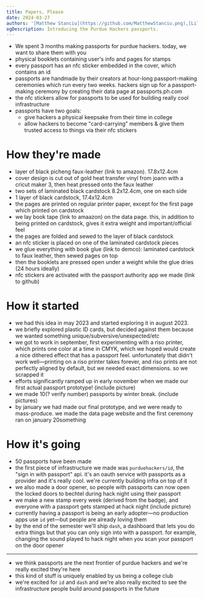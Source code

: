 ```yaml
---
title: Papers, Please
date: 2024-03-27
authors: '[Matthew Stanciu](https://github.com/MatthewStanciu.png),[Lilian Zhao](https://github.com/lilianzlettuce.png),[Jack Hogan](https://github.com/ImTheSquid.png),[Ayden Bridges](https://github.com/TheBlueTophat.png)'
ogDescription: Introducing the Purdue Hackers passports.
---
```


- We spent 3 months making passports for purdue hackers. today, we want to share them with you
- physical booklets containing user's info and pages for stamps
- every passport has an nfc sticker embedded in the cover, which contains an id
- passports are handmade by their creators at hour-long passport-making ceremonies which run every two weeks. hackers sign up for a passport-making ceremony by creating their data page at passports.ph.com
- the nfc stickers allow for passports to be used for building really cool infrastructure
- passports have two goals:
  - give hackers a physical keepsake from their time in college
  - allow hackers to become "card-carrying" members & give them trusted access to things via their nfc stickers

# How they're made

- layer of black picheng faux-leather (link to amazon). 17.8x12.4cm
- cover design is cut out of gold heat transfer vinyl from joann with a cricut maker 3, then heat pressed onto the faux leather
- two sets of laminated black cardstock 8.2x12.4cm, one on each side
- 1 layer of black cardstock, 17.4x12.4cm
- the pages are printed on regular printer paper, except for the first page which printed on cardstock
- we lay book tape (link to amaazon) on the data page. this, in addition to being printed on cardstock, gives it extra weight and important/official feel
- the pages are folded and sewed to the layer of black cardstock
- an nfc sticker is placed on one of the laminated cardstock pieces
- we glue everything with book glue (link to demco): laminated cardstock to faux leather, then sewed pages on top
- then the booklets are pressed open under a weight while the glue dries (24 hours ideally)
- nfc stickers are activated with the passport authority app we made (link to github)

# How it started

- we had this idea in may 2023 and started exploring it in august 2023.
- we briefly explored plastic ID cards, but decided against them because we wanted something unique/subversive/unexpected/etc
- we got to work in september, first experimenting with a riso printer, which prints one color at a time in CMYK, which we hoped would create a nice dithered effect that has a passport feel. unfortunately that didn't work well—printing on a riso printer takes forever, and riso prints are not perfectly aligned by default, but we needed exact dimensions. so we scrapped it
- efforts significantly ramped up in early november when we made our first actual passport prototype! (include picture)
- we made 10(? verify number) passports by winter break. (include pictures)
- by january we had made our final prototype, and we were ready to mass-produce. we made the data page website and the first ceremony ran on january 20something

# How it's going

- 50 passports have been made
- the first piece of infrastructure we made was `purduehackers/id`, the "sign in with passport" api. it's an oauth service with passports as a provider and it's really cool. we're currently building infra on top of it
- we also made a door opener, so people with passports can now open the locked doors to bechtel during hack night using their passport
- we make a new stamp every week (derived from the badge), and everyone with a passport gets stamped at hack night (include picture)
- currently having a passport is being an early adopter—no production apps use `id` yet—but people are already loving them
- by the end of the semester we'll ship `dash`, a dashboard that lets you do extra things but that you can only sign into with a passport. for example, changing the sound played to hack night when you scan your passport on the door opener

---

- we think passports are the next frontier of purdue hackers and we're really excited they're here
- this kind of stuff is uniquely enabled by us being a college club
- we're excited for `id` and `dash` and we're also really excited to see the infrastructure people build around passports in the future
